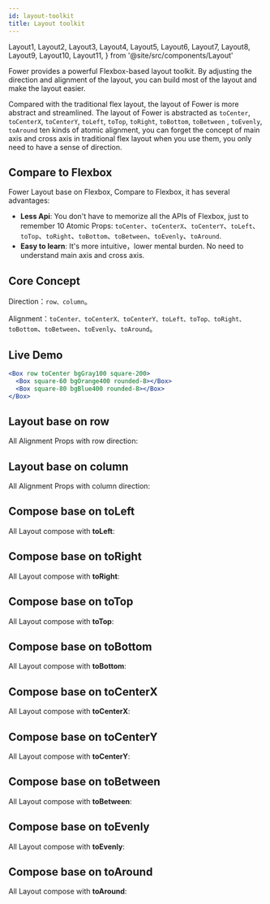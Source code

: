 ```yaml
---
id: layout-toolkit
title: Layout toolkit
---
```


  Layout1,
  Layout2,
  Layout3,
  Layout4,
  Layout5,
  Layout6,
  Layout7,
  Layout8,
  Layout9,
  Layout10,
  Layout11,
} from '@site/src/components/Layout'

Fower provides a powerful Flexbox-based layout toolkit. By adjusting the direction and alignment of the layout, you can build most of the layout and make the layout easier.

Compared with the traditional flex layout, the layout of Fower is more abstract and streamlined. The layout of Fower is abstracted as `toCenter`, `toCenterX`, `toCenterY`, `toLeft`, `toTop`, `toRight`, `toBottom`, `toBetween` , `toEvenly`, `toAround` ten kinds of atomic alignment, you can forget the concept of main axis and cross axis in traditional flex layout when you use them, you only need to have a sense of direction.

## Compare to Flexbox

Fower Layout base on Flexbox, Compare to Flexbox, it has several advantages:

- **Less Api**: You don't have to memorize all the APIs of Flexbox, just to remember 10 Atomic Props: `toCenter`、`toCenterX`、`toCenterY`、`toLeft`、`toTop`、`toRight`、`toBottom`、`toBetween`、`toEvenly`、`toAround`.
- **Easy to learn**: It's more intuitive，lower mental burden. No need to understand main axis and cross axis.

## Core Concept

Direction：`row、column`。

Alignment：`toCenter、toCenterX、toCenterY、toLeft、toTop、toRight、toBottom`、`toBetween`、`toEvenly`、`toAround`。

## Live Demo

```jsx live
<Box row toCenter bgGray100 square-200>
  <Box square-60 bgOrange400 rounded-8></Box>
  <Box square-80 bgBlue400 rounded-8></Box>
</Box>
```

## Layout base on row

All Alignment Props with row direction:

<Layout1 />

## Layout base on column

All Alignment Props with column direction:

<Layout2 />

## Compose base on toLeft

All Layout compose with **toLeft**:

<Layout3 />

## Compose base on toRight

All Layout compose with **toRight**:

<Layout4 />

## Compose base on toTop

All Layout compose with **toTop**:

<Layout5 />

## Compose base on toBottom

All Layout compose with **toBottom**:

<Layout6 />

## Compose base on toCenterX

All Layout compose with **toCenterX**:

<Layout7 />

## Compose base on toCenterY

All Layout compose with **toCenterY**:

<Layout8 />

## Compose base on toBetween

All Layout compose with **toBetween**:

<Layout9 />

## Compose base on toEvenly

All Layout compose with **toEvenly**:

<Layout10 />

## Compose base on toAround

All Layout compose with **toAround**:

<Layout11 />
